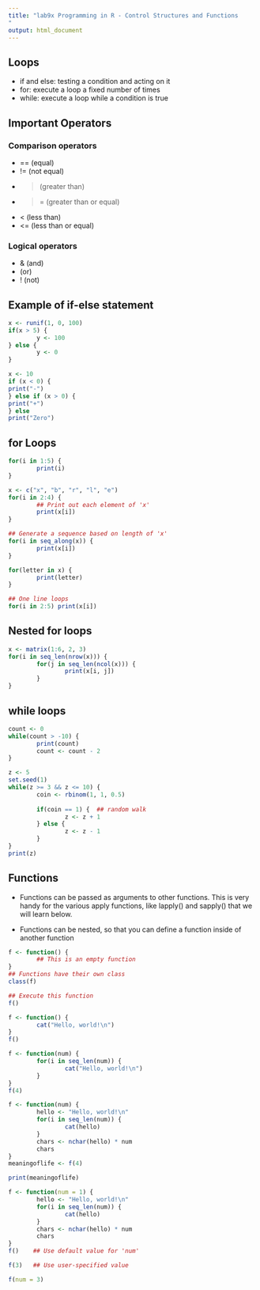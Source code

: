 ```yaml
---
title: "lab9x Programming in R - Control Structures and Functions
"
output: html_document
---
```


## Loops
* if and else: testing a condition and acting on it
* for: execute a loop a fixed number of times
* while: execute a loop while a condition is true

## Important Operators
### Comparison operators
* == (equal)
* != (not equal)
* > (greater than)
* >= (greater than or equal)
* < (less than)
* <= (less than or equal)

### Logical operators
* & (and)
* | (or)
* ! (not)

## Example of if-else statement

```r
x <- runif(1, 0, 100)  
if(x > 5) {
        y <- 100
} else {
        y <- 0
}
```

```r
x <- 10
if (x < 0) {
print("-")
} else if (x > 0) {
print("+")
} else
print("Zero")
```

## for Loops
```r
for(i in 1:5) {
        print(i)
}
```

```r
x <- c("x", "b", "r", "l", "e")
for(i in 2:4) {
        ## Print out each element of 'x'
        print(x[i])  
}
```

```r
## Generate a sequence based on length of 'x'
for(i in seq_along(x)) {   
        print(x[i])
}
```

```r
for(letter in x) {
        print(letter)
}

```

```r
## One line loops
for(i in 2:5) print(x[i])
```

## Nested for loops

```r
x <- matrix(1:6, 2, 3)
for(i in seq_len(nrow(x))) {
        for(j in seq_len(ncol(x))) {
                print(x[i, j])
        }   
}
```



## while loops
```r
count <- 0
while(count > -10) {
        print(count)
        count <- count - 2
}
```

```r
z <- 5
set.seed(1)
while(z >= 3 && z <= 10) {
        coin <- rbinom(1, 1, 0.5)
        
        if(coin == 1) {  ## random walk
                z <- z + 1
        } else {
                z <- z - 1
        } 
}
print(z)
```

## Functions

* Functions can be passed as arguments to other functions. This is very handy for the various apply functions, like lapply() and sapply() that we will learn below.

* Functions can be nested, so that you can define a function inside of another function

```r
f <- function() {
        ## This is an empty function
}
## Functions have their own class
class(f)  
```

```r
## Execute this function
f()
```

```r
f <- function() {
        cat("Hello, world!\n")
}
f()
```

```r
f <- function(num) {
        for(i in seq_len(num)) {
                cat("Hello, world!\n")
        }
}
f(4)
```

```r
f <- function(num) {
        hello <- "Hello, world!\n"
        for(i in seq_len(num)) {
                cat(hello)
        }
        chars <- nchar(hello) * num
        chars
}
meaningoflife <- f(4)
```

```r
print(meaningoflife)
```

```r
f <- function(num = 1) {
        hello <- "Hello, world!\n"
        for(i in seq_len(num)) {
                cat(hello)
        }
        chars <- nchar(hello) * num
        chars
}
f()    ## Use default value for 'num'
```

```r
f(3)   ## Use user-specified value
```

```r
f(num = 3)
```

